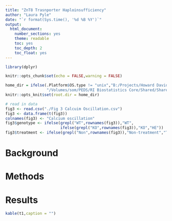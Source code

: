 ```yaml
---
title: "ZnT8 Trasnporter Haploinsufficiency"
author: "Laura Pyle"
date: "`r format(Sys.time(), '%d %B %Y')`"
output:
  html_document:
    number_sections: yes
    theme: readable
    toc: yes
    toc_depth: 2
    toc_float: yes
---
```


```r
library(dplyr)

knitr::opts_chunk$set(echo = FALSE,warning = FALSE)

home_dir = ifelse(.Platform$OS.type != "unix","B:/Projects/Howard Davidson/Zinc transporter/Data raw",
                  "/Volumes/som/PEDS/RI Biostatistics Core/Shared/Shared Projects/Laura/BDC/Projects")
knitr::opts_knit$set(root.dir = home_dir)

```

```r
# read in data
fig3 <- read.csv("./Fig 3 Calcuim Oscillation.csv")
fig3 <- data.frame(t(fig3))
colnames(fig3) <- "Calcium oscillation"
fig3$genotype <- ifelse(grepl("WT",rownames(fig3)),"WT",
                        ifelse(grepl("KO",rownames(fig3)),"KO","HE"))
fig3$treatment <- ifelse(grepl("Non",rownames(fig3)),"Non-treatment","Treatment")

```

# Background

# Methods

# Results

```r
kable(t1,caption = "")
```

